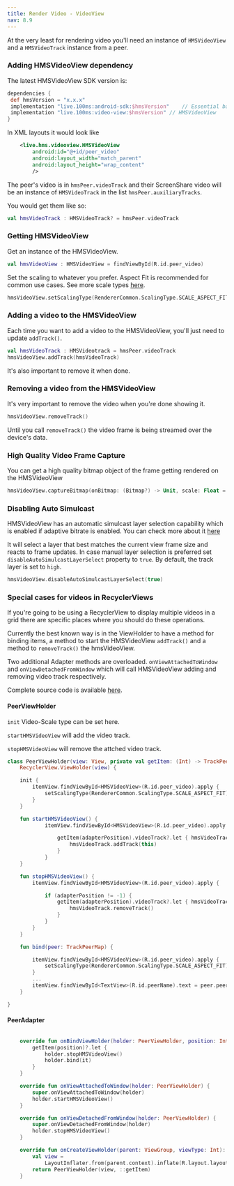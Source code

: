 ---
title: Render Video - VideoView
nav: 8.9
---

At the very least for rendering video you'll need an instance of `HMSVideoView` and a `HMSVideoTrack` instance from a peer.

### Adding HMSVideoView dependency

The latest HMSVideoView SDK version is:

<Content alias="androidSdkVersionShield" />


```json{5-8}:build.gradle section=AddSDKDependencies sectionIndex=1
dependencies {
 def hmsVersion = "x.x.x"
 implementation "live.100ms:android-sdk:$hmsVersion"    // Essential base sdk
 implementation "live.100ms:video-view:$hmsVersion" // HMSVideoView
}
```


In XML layouts it would look like

```xml
    <live.hms.videoview.HMSVideoView
        android:id="@+id/peer_video"
        android:layout_width="match_parent"
        android:layout_height="wrap_content"
        />
```

The peer's video is in `hmsPeer.videoTrack` and their ScreenShare video will be an instance of `HMSVideoTrack` in the list `hmsPeer.auxiliaryTracks`.

You would get them like so:

```kotlin
val hmsVideoTrack : HMSVideoTrack? = hmsPeer.videoTrack
```

### Getting HMSVideoView

Get an instance of the HMSVideoView.

```kotlin
val hmsVideoView : HMSVideoView = findViewById(R.id.peer_video)
```

Set the scaling to whatever you prefer. Aspect Fit is recommended for common use cases. See more scale types [here](https://chromium.googlesource.com/external/WebRTC/trunk/talk/+/cdd35e557b600d1f7dbe9c99531a42adf194f973/app/WebRTC/java/android/org/WebRTC/RendererCommon.java#37).

```kotlin
hmsVideoView.setScalingType(RendererCommon.ScalingType.SCALE_ASPECT_FIT)
```

### Adding a video to the HMSVideoView

Each time you want to add a video to the HMSVideoView, you'll just need to update `addTrack()`.

```kotlin
val hmsVideoTrack : HMSVideotrack = hmsPeer.videoTrack
hmsVideoView.addTrack(hmsVideoTrack)
```

It's also important to remove it when done.

### Removing a video from the HMSVideoView

It's very important to remove the video when you're done showing it.

```kotlin
hmsVideoView.removeTrack()
```

Until you call `removeTrack()` the video frame is being streamed over the device's data.

### High Quality Video Frame Capture
You can get a high quality bitmap object of the frame getting rendered on the HMSVideoView

```kotlin
hmsVideoView.captureBitmap(onBitmap: (Bitmap?) -> Unit, scale: Float = 1.0f)
```

### Disabling Auto Simulcast

HMSVideoView has an automatic simulcast layer selection capability which is enabled if adaptive bitrate is enabled. You can check more about it [here](https://www.100ms.live/docs/android/v2/foundation/adaptive-bitrate) 

It will select a layer that best matches the current view frame size and reacts to frame updates. In case manual layer selection is preferred set `disableAutoSimulcastLayerSelect` property to `true`. By default, the track layer is set to `high`.

```kotlin
hmsVideoView.disableAutoSimulcastLayerSelect(true)
```


### Special cases for videos in RecyclerViews

If you're going to be using a RecyclerView to display multiple videos in a grid there are specific places where you should do these operations.

Currently the best known way is in the ViewHolder to have a method for binding items, a method to start the HMSVideoView `addTrack()` and a method to `removeTrack()` the hmsVideoView.

Two additional Adapter methods are overloaded. `onViewAttachedToWindow` and `onViewDetachedFromWindow` which will call HMSVideoView adding and removing video track respectively.

Complete source code is available [here](https://github.com/100mslive/hello-world-android).

#### PeerViewHolder

`init` Video-Scale type can be set here.

`startHMSVideoView` will add the video track.

`stopHMSVideoView` will remove the attched video track.

```kotlin:PeerViewHolder.kt
class PeerViewHolder(view: View, private val getItem: (Int) -> TrackPeerMap) :
    RecyclerView.ViewHolder(view) {

    init {
        itemView.findViewById<HMSVideoView>(R.id.peer_video).apply {
            setScalingType(RendererCommon.ScalingType.SCALE_ASPECT_FIT)
        }
    }

    fun startHMSVideoView() {
            itemView.findViewById<HMSVideoView>(R.id.peer_video).apply {

                getItem(adapterPosition).videoTrack?.let { hmsVideoTrack ->
                    hmsVideoTrack.addTrack(this)
                }
            }
    }

    fun stopHMSVideoView() {
        itemView.findViewById<HMSVideoView>(R.id.peer_video).apply {

            if (adapterPosition != -1) {
                getItem(adapterPosition).videoTrack?.let { hmsVideoTrack ->
                    hmsVideoTrack.removeTrack()
                }
            }
        }
    }

    fun bind(peer: TrackPeerMap) {

        itemView.findViewById<HMSVideoView>(R.id.peer_video).apply {
            setScalingType(RendererCommon.ScalingType.SCALE_ASPECT_FIT)
        }
        ...
        itemView.findViewById<TextView>(R.id.peerName).text = peer.peer.name
    }

}
```

#### PeerAdapter


```kotlin:PeerAdapter.kt

    override fun onBindViewHolder(holder: PeerViewHolder, position: Int) {
        getItem(position)?.let {
            holder.stopHMSVideoView()
            holder.bind(it)
        }
    }

    override fun onViewAttachedToWindow(holder: PeerViewHolder) {
        super.onViewAttachedToWindow(holder)
        holder.startHMSVideoView()
    }

    override fun onViewDetachedFromWindow(holder: PeerViewHolder) {
        super.onViewDetachedFromWindow(holder)
        holder.stopHMSVideoView()
    }

    override fun onCreateViewHolder(parent: ViewGroup, viewType: Int): PeerViewHolder {
        val view =
            LayoutInflater.from(parent.context).inflate(R.layout.layout_peer_item, parent, false)
        return PeerViewHolder(view, ::getItem)
    }

```
